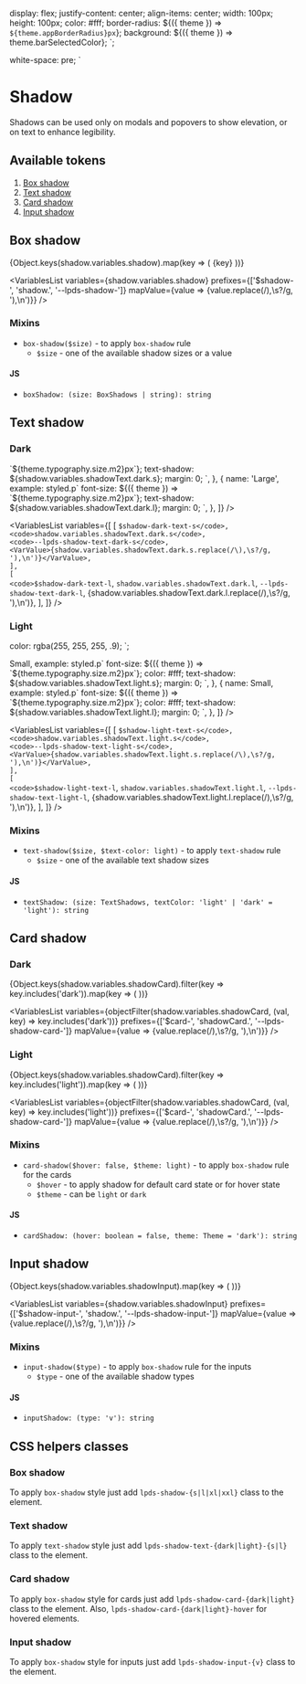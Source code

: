 



  display: flex;
  justify-content: center;
  align-items: center;
  width: 100px;
  height: 100px;
  color: #fff;
  border-radius: ${({ theme }) => `${theme.appBorderRadius}px`};
  background: ${({ theme }) => theme.barSelectedColor};
`;

  white-space: pre;
`

<Meta title="Tokens/Shadow" />

# Shadow

Shadows can be used only on modals and popovers to show elevation, or on text to enhance legibility.

## Available tokens

1. [Box shadow](#box-shadow)
1. [Text shadow](#text-shadow)
1. [Card shadow](#card-shadow)
1. [Input shadow](#input-shadow)

## Box shadow

<Preview>
  {Object.keys(shadow.variables.shadow).map(key => (
    <BoxShadowExample key={key} style={{ boxShadow: shadow.variables.shadow[key] }}>{key}</BoxShadowExample>
  ))}
</Preview>

<VariablesList
  variables={shadow.variables.shadow}
  prefixes={['$shadow-', 'shadow.', '--lpds-shadow-']}
  mapValue={value => <VarValue>{value.replace(/\),\s?/g, '),\n')}</VarValue>}
/>

### Mixins

- `box-shadow($size)` - to apply `box-shadow` rule
  - `$size` - one of the available shadow sizes or a value

#### JS

- `boxShadow: (size: BoxShadows | string): string`

## Text shadow

### Dark

<Preview isColumn>
  <TypographyPreview
    items={[
      {
        name: 'Small',
        example: styled.p`
          font-size: ${({ theme }) => `${theme.typography.size.m2}px`};
          text-shadow: ${shadow.variables.shadowText.dark.s};
          margin: 0;
        `,
      },
      {
        name: 'Large',
        example: styled.p`
          font-size: ${({ theme }) => `${theme.typography.size.m2}px`};
          text-shadow: ${shadow.variables.shadowText.dark.l};
          margin: 0;
        `,
      },
    ]}
  />
</Preview>

<VariablesList
  variables={[
    [
      <code>$shadow-dark-text-s</code>,
      <code>shadow.variables.shadowText.dark.s</code>,
      <code>--lpds-shadow-text-dark-s</code>,
      <VarValue>{shadow.variables.shadowText.dark.s.replace(/\),\s?/g, '),\n')}</VarValue>,
    ],
    [
      <code>$shadow-dark-text-l</code>,
      <code>shadow.variables.shadowText.dark.l</code>,
      <code>--lpds-shadow-text-dark-l</code>,
      <VarValue>{shadow.variables.shadowText.dark.l.replace(/\),\s?/g, '),\n')}</VarValue>,
    ],
  ]}
/>

### Light

  color: rgba(255, 255, 255, .9);
`;

<Preview dark isColumn>
  <TypographyPreview
    items={[
      {
        name: <Name>Small</Name>,
        example: styled.p`
          font-size: ${({ theme }) => `${theme.typography.size.m2}px`};
          color: #fff;
          text-shadow: ${shadow.variables.shadowText.light.s};
          margin: 0;
        `,
      },
      {
        name: <Name>Small</Name>,
        example: styled.p`
          font-size: ${({ theme }) => `${theme.typography.size.m2}px`};
          color: #fff;
          text-shadow: ${shadow.variables.shadowText.light.l};
          margin: 0;
        `,
      },
    ]}
  />
</Preview>

<VariablesList
  variables={[
    [
      <code>$shadow-light-text-s</code>,
      <code>shadow.variables.shadowText.light.s</code>,
      <code>--lpds-shadow-text-light-s</code>,
      <VarValue>{shadow.variables.shadowText.light.s.replace(/\),\s?/g, '),\n')}</VarValue>,
    ],
    [
      <code>$shadow-light-text-l</code>,
      <code>shadow.variables.shadowText.light.l</code>,
      <code>--lpds-shadow-text-light-l</code>,
      <VarValue>{shadow.variables.shadowText.light.l.replace(/\),\s?/g, '),\n')}</VarValue>,
    ],
  ]}
/>

### Mixins

- `text-shadow($size, $text-color: light)` - to apply `text-shadow` rule
  - `$size` - one of the available text shadow sizes

#### JS

- `textShadow: (size: TextShadows, textColor: 'light' | 'dark' = 'light'): string`

## Card shadow

### Dark

<Preview dark>
  {Object.keys(shadow.variables.shadowCard).filter(key => key.includes('dark')).map(key => (
    <BoxShadowExample
      key={key}
      style={{ backgroundColor: colors.variables.navy.dark, boxShadow: shadow.variables.shadowCard[key] }}
    />
  ))}
</Preview>

<VariablesList
  variables={objectFilter(shadow.variables.shadowCard, (val, key) => key.includes('dark'))}
  prefixes={['$card-', 'shadowCard.', '--lpds-shadow-card-']}
  mapValue={value => <VarValue>{value.replace(/\),\s?/g, '),\n')}</VarValue>}
/>

### Light

<Preview>
  {Object.keys(shadow.variables.shadowCard).filter(key => key.includes('light')).map(key => (
    <BoxShadowExample key={key} style={{ backgroundColor: '#fff', boxShadow: shadow.variables.shadowCard[key] }} />
  ))}
</Preview>

<VariablesList
  variables={objectFilter(shadow.variables.shadowCard, (val, key) => key.includes('light'))}
  prefixes={['$card-', 'shadowCard.', '--lpds-shadow-card-']}
  mapValue={value => <VarValue>{value.replace(/\),\s?/g, '),\n')}</VarValue>}
/>

### Mixins

- `card-shadow($hover: false, $theme: light)` - to apply `box-shadow` rule for the cards
  - `$hover` - to apply shadow for default card state or for hover state
  - `$theme` - can be `light` or `dark`

#### JS

- `cardShadow: (hover: boolean = false, theme: Theme = 'dark'): string`

## Input shadow

<Preview isColumn>
  {Object.keys(shadow.variables.shadowInput).map(key => (
    <BoxShadowExample
      key={key}
      style={{ width: '200px', height: '40px', backgroundColor: '#fff', boxShadow: shadow.variables.shadowInput[key] }}
    />
  ))}
</Preview>

<VariablesList
  variables={shadow.variables.shadowInput}
  prefixes={['$shadow-input-', 'shadow.', '--lpds-shadow-input-']}
  mapValue={value => <VarValue>{value.replace(/\),\s?/g, '),\n')}</VarValue>}
/>

### Mixins

- `input-shadow($type)` - to apply `box-shadow` rule for the inputs
  - `$type` - one of the available shadow types

#### JS

- `inputShadow: (type: 'v'): string`

## CSS helpers classes

### Box shadow

To apply `box-shadow` style just add `lpds-shadow-{s|l|xl|xxl}` class to the element.

### Text shadow

To apply `text-shadow` style just add `lpds-shadow-text-{dark|light}-{s|l}` class to the element.

### Card shadow

To apply `box-shadow` style for cards just add `lpds-shadow-card-{dark|light}` class to the element.
Also, `lpds-shadow-card-{dark|light}-hover` for hovered elements.

### Input shadow

To apply `box-shadow` style for inputs just add `lpds-shadow-input-{v}` class to the element.
